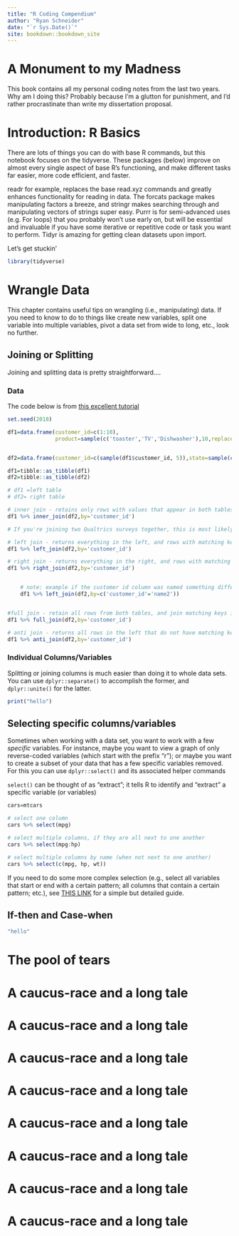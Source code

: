 ```yaml
--- 
title: "R Coding Compendium"
author: "Ryan Schneider"
date: "`r Sys.Date()`"
site: bookdown::bookdown_site
---
```


# A Monument to my Madness

This book contains all my personal coding notes from the last two years. Why am I doing this? Probably because I'm a glutton for punishment, and I'd rather procrastinate than write my dissertation proposal.


<!--chapter:end:index.Rmd-->

# Introduction: R Basics

There are lots of things you can do with base R commands, but this notebook focuses on the tidyverse. These packages (below) improve on almost every single aspect of base R's functioning, and make different tasks far easier, more code efficient, and faster. 



readr for example, replaces the base read.xyz commands and greatly enhances functionality for reading in data.
The forcats package makes manipulating factors a breeze, and stringr makes searching through and manipulating vectors of strings super easy. Purrr is for semi-advanced uses (e.g. For loops) that you probably won't use early on, but will be essential and invaluable if you have some iterative or repetitive code or task you want to perform. Tidyr is amazing for getting clean datasets upon import.

Let's get stuckin'

```r
library(tidyverse)
```


<!--chapter:end:02-basics.Rmd-->

# Wrangle Data

This chapter contains useful tips on wrangling (i.e., manipulating) data. If you need to know to do to things like create new variables, split one variable into multiple variables, pivot a data set from wide to long, etc., look no further.

## Joining or Splitting

Joining and splitting data is pretty straightforward....

### Data

The code below is from [this excellent tutorial](https://www.youtube.com/watch?v=SCdmyyoudb8&t=23s)

```r
set.seed(2018)

df1=data.frame(customer_id=c(1:10),
               product=sample(c('toaster','TV','Dishwasher'),10,replace = TRUE))


df2=data.frame(customer_id=c(sample(df1$customer_id, 5)),state=sample(c('New York','California'),5,replace = TRUE))

df1=tibble::as_tibble(df1)
df2=tibble::as_tibble(df2)

# df1 =left table
# df2= right table

# inner join - retains only rows with values that appear in both tables, and matches by keys
df1 %>% inner_join(df2,by='customer_id')

# If you're joining two Qualtrics surveys together, this is most likely the one you want to use (e.g. matching by participant name, and only keeping rows in the joined data set for participants that have responses logged in both survey 1 and survey 2

# left join - returns everything in the left, and rows with matching keys in the right
df1 %>% left_join(df2,by='customer_id')

# right join - returns everything in the right, and rows with matching keys in the left
df1 %>% right_join(df2,by='customer_id')


    # note: example if the customer id column was named something different in the second df
    df1 %>% left_join(df2,by=c('customer_id'='name2'))


#full join - retain all rows from both tables, and join matching keys in both right and left
df1 %>% full_join(df2,by='customer_id')

# anti join - returns all rows in the left that do not have matching keys in the right
df1 %>% anti_join(df2,by='customer_id')

```


### Individual Columns/Variables

Splitting or joining columns is much easier than doing it to whole data sets. You can use `dplyr::separate()` to accomplish the former, and `dplyr::unite()` for the latter.

```r
print("hello")
```


## Selecting specific columns/variables

Sometimes when working with a data set, you want to work with a few *specific* variables. For instance, maybe you want to view a graph of only reverse-coded variables (which start with the prefix "r"); or maybe you want to create a subset of your data that has a few specific variables removed. For this you can use `dplyr::select()` and its associated helper commands

`select()` can be thought of as "extract"; it tells R to identify and "extract" a specific variable (or variables)


```r
cars=mtcars

# select one column
cars %>% select(mpg)

# select multiple columns, if they are all next to one another
cars %>% select(mpg:hp)

# select multiple columns by name (when not next to one another)
cars %>% select(c(mpg, hp, wt))
```


If you need to do some more complex selection (e.g., select all variables that start or end with a certain pattern; all columns that contain a certain pattern; etc.), see [THIS LINK](https://tidyselect.r-lib.org/reference/language.html) for a simple but detailed guide.



## If-then and Case-when

```r
"hello"
```



<!--chapter:end:03-wrangle.Rmd-->

# The pool of tears


<!--chapter:end:04-clean.Rmd-->

# A caucus-race and a long tale

<!--chapter:end:05-factors.Rmd-->

# A caucus-race and a long tale

<!--chapter:end:06-strings.Rmd-->

# A caucus-race and a long tale

<!--chapter:end:07-ggplot.Rmd-->

# A caucus-race and a long tale

<!--chapter:end:08-tables.Rmd-->

# A caucus-race and a long tale

<!--chapter:end:09-misc.Rmd-->

# A caucus-race and a long tale

<!--chapter:end:10-functions.Rmd-->

# A caucus-race and a long tale

<!--chapter:end:11-markdown.Rmd-->

# A caucus-race and a long tale

<!--chapter:end:12-stats.Rmd-->

